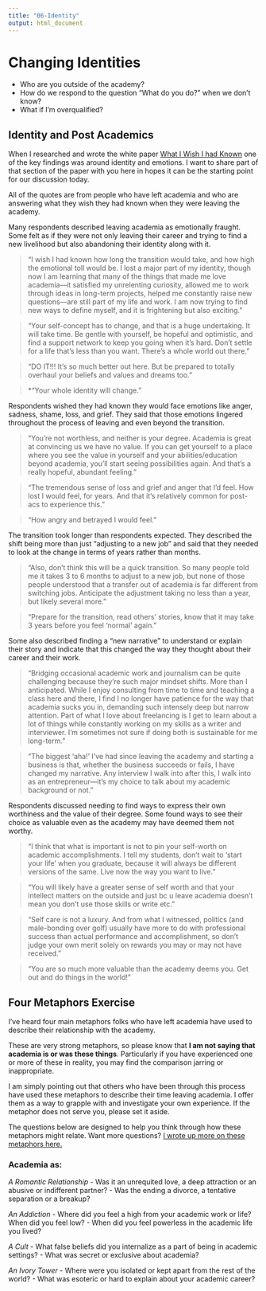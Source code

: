 ```yaml
---
title: "06-Identity"
output: html_document
---
```


# Changing Identities

- Who are you outside of the academy? 
- How do we respond to the question "What do you do?" when we don't know?
- What if I'm overqualified?

## Identity and Post Academics {-}
When I researched and wrote the white paper [What I Wish I had Known](https://static1.squarespace.com/static/5a0cc397f09ca473053aea14/t/5aa700b071c10baf62f8ea88/1520894128791/What+I+Wish+I+Had+KnownFINAL.pdf) one of the key findings was around identity and emotions. I want to share part of that section of the paper with you here in hopes it can be the starting point for our discussion today. 

All of the quotes are from people who have left academia and who are answering what they wish they had known when they were leaving the academy. 

Many respondents described leaving academia as emotionally fraught. Some felt as if they were not only leaving their career and trying to find a new livelihood but also abandoning their identity along with it.

>“I wish I had known how long the transition would take, and how high the emotional toll would be. I lost a major part of my identity, though now I am learning that many of the things that made me love academia—it satisfied my unrelenting curiosity, allowed me to work through ideas in long-term projects, helped me constantly raise new questions—are still part of my life and work. I am now trying to find new ways to define myself, and it is frightening but also exciting.”

>“Your self-concept has to change, and that is a huge undertaking. It will take time. Be gentle with yourself, be hopeful and optimistic, and find a support network to keep you going when it's hard. Don't settle for a life that's less than you want. There's a whole world out there.”

>“DO IT!!! It's so much better out here. But be prepared to totally overhaul your beliefs and values and dreams too.”

>*“Your whole identity will change.”

Respondents wished they had known they would face emotions like anger, sadness, shame, loss, and grief. They said that those emotions lingered throughout the process of leaving and even beyond the transition.

>“You're not worthless, and neither is your degree. Academia is great at convincing us we have no value. If you can get yourself to a place where you see the value in yourself and your abilities/education beyond academia, you'll start seeing possibilities again. And that's a really hopeful, abundant feeling.”

>“The tremendous sense of loss and grief and anger that I'd feel. How lost I would feel, for years. And that it's relatively common for post-acs to experience this.”

>“How angry and betrayed I would feel.”
 
The transition took longer than respondents expected. They described the shift being more than just “adjusting to a new job” and said that they needed to look at the change in terms of years rather than months.

>“Also, don't think this will be a quick transition. So many people told me it takes 3 to 6 months to adjust to a new job, but none of those people understood that a transfer out of academia is far different from switching jobs. Anticipate the adjustment taking no less than a year, but likely several more.”

>“Prepare for the transition, read others’ stories, know that it may take 3 years before you feel ‘normal’ again.”

Some also described finding a “new narrative”  to understand or explain their story and indicate that this changed the way they thought about their career and their work.

>“Bridging occasional academic work and journalism can be quite challenging because they're such major mindset shifts. More than I anticipated. While I enjoy consulting from time to time and teaching a class here and there, I find I no longer have patience for the way that academia sucks you in, demanding such intensely deep but narrow attention. Part of what I love about freelancing is I get to learn about a lot of things while constantly working on my skills as a writer and interviewer. I'm sometimes not sure if doing both is sustainable for me long-term.” 

>“The biggest ‘aha!’ I've had since leaving the academy and starting a business is that, whether the business succeeds or fails, I have changed my narrative. Any interview I walk into after this, I walk into as an entrepreneur—it's my choice to talk about my academic background or not.”

Respondents discussed needing to find ways to express their own worthiness and the value of their degree. Some found ways to see their choice as valuable even as the academy may have deemed them not worthy.

>“I think that what is important is not to pin your self-worth on academic accomplishments. I tell my students, don't wait to ‘start your life’ when you graduate, because it will always be different versions of the same. Live now the way you want to live.” 

>“You will likely have a greater sense of self worth and that your intellect matters on the outside and just bc u leave academia doesn’t mean you don’t use those skills or write etc.”

>“Self care is not a luxury. And from what I witnessed, politics (and male-bonding over golf) usually have more to do with professional success than actual performance and accomplishment, so don't judge your own merit solely on rewards you may or may not have received.”

>“You are so much more valuable than the academy deems you. Get out and do things in the world!” 


## Four Metaphors Exercise  {-}
I've heard four main metaphors folks who have left academia have used to describe their relationship with the academy. 

These are very strong metaphors, so please know that **I am not saying that academia is or was these things**. Particularly if you have experienced one or more of these in reality, you may find the comparison jarring or inappropriate.  

I am simply pointing out that others who have been through this process have used these metaphors to describe their time leaving academia. I offer them as a way to grapple with and investigate your own experience. If the metaphor does not serve you, please set it aside. 

The questions below are designed to help you think through how these metaphors might relate. Want more questions? [I wrote up more on these metaphors here.](https://docs.google.com/document/d/e/2PACX-1vS0rq_KeoH286ALLQhNrZH5fp8mAlRTPEgN6vvb6_da-p-SUcimYf3xVsIYoTzFk4V_u7leA5pfkZmN/pub0)

### Academia as: {-}

*A Romantic Relationship* 
- Was it an unrequited love, a deep attraction or an abusive or indifferent partner? 
- Was the ending a divorce, a tentative separation or a breakup? 

*An Addiction* 
- Where did you feel a high from your academic work or life? When did you feel low? 
- When did you feel powerless in the academic life you lived?

*A Cult*
- What false beliefs did you internalize as a part of being in academic settings? 
- What was secret or exclusive about academia?

*An Ivory Tower* 
- Where were you isolated or kept apart from the rest of the world?
- What was esoteric or hard to explain about your academic career? 


  
